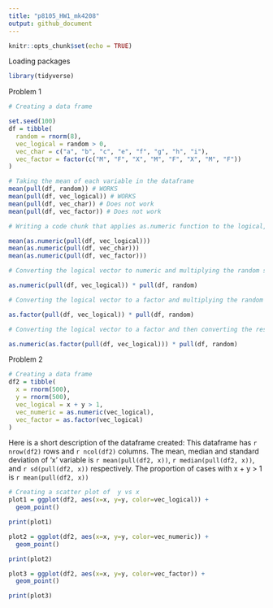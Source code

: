 ```yaml
---
title: "p8105_HW1_mk4208"
output: github_document
---
```


```r
knitr::opts_chunk$set(echo = TRUE)
```

Loading packages

```r
library(tidyverse)
```


Problem 1 

```r
# Creating a data frame

set.seed(100)
df = tibble(
  random = rnorm(8),
  vec_logical = random > 0,
  vec_char = c("a", "b", "c", "e", "f", "g", "h", "i"),
  vec_factor = factor(c("M", "F", "X", "M", "F", "X", "M", "F"))
)

# Taking the mean of each variable in the dataframe 
mean(pull(df, random)) # WORKS 
mean(pull(df, vec_logical)) # WORKS
mean(pull(df, vec_char)) # Does not work
mean(pull(df, vec_factor)) # Does not work
```

```r
# Writing a code chunk that applies as.numeric function to the logical, character, and factor variables 

mean(as.numeric(pull(df, vec_logical)))
mean(as.numeric(pull(df, vec_char)))
mean(as.numeric(pull(df, vec_factor)))
```

```r
# Converting the logical vector to numeric and multiplying the random sample by the result 

as.numeric(pull(df, vec_logical)) * pull(df, random)

# Converting the logical vector to a factor and multiplying the random sample by the result 

as.factor(pull(df, vec_logical)) * pull(df, random)

# Converting the logical vector to a factor and then converting the result to numberic and multiplying the random sample by the result 

as.numeric(as.factor(pull(df, vec_logical))) * pull(df, random)

```

Problem 2 

```r
# Creating a data frame 
df2 = tibble(
  x = rnorm(500),
  y = rnorm(500),
  vec_logical = x + y > 1,
  vec_numeric = as.numeric(vec_logical),
  vec_factor = as.factor(vec_logical)
)
```

Here is a short description of the dataframe created: 
This dataframe has `r nrow(df2)` rows and `r ncol(df2)` columns. 
The mean, median and standard deviation of 'x' variable is `r mean(pull(df2, x))`, `r median(pull(df2, x))`, and `r sd(pull(df2, x))` respectively. The proportion of cases with x + y > 1 is `r mean(pull(df2, x))` 

```r
# Creating a scatter plot of  y vs x 
plot1 = ggplot(df2, aes(x=x, y=y, color=vec_logical)) + 
  geom_point()

print(plot1)

plot2 = ggplot(df2, aes(x=x, y=y, color=vec_numeric)) + 
  geom_point()

print(plot2)

plot3 = ggplot(df2, aes(x=x, y=y, color=vec_factor)) + 
  geom_point()

print(plot3)
```



